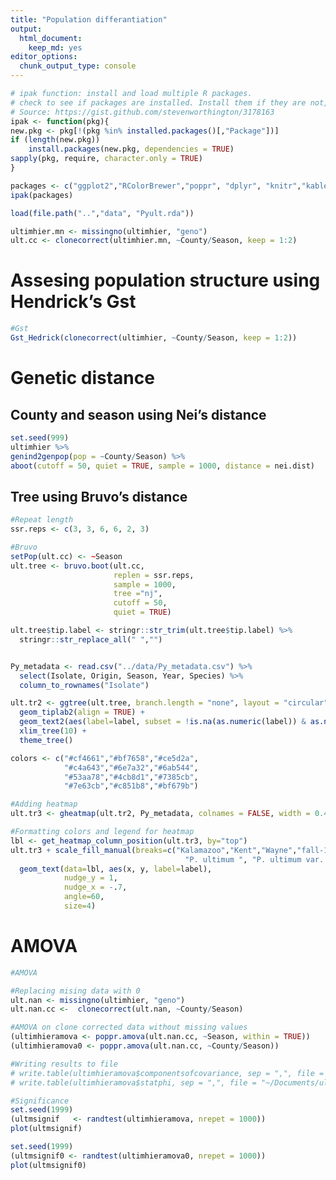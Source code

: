 ```yaml
---
title: "Population differantiation"
output:
  html_document:
    keep_md: yes
editor_options:
  chunk_output_type: console
---
```


```r
# ipak function: install and load multiple R packages.
# check to see if packages are installed. Install them if they are not, then load them into the R session.
# Source: https://gist.github.com/stevenworthington/3178163
ipak <- function(pkg){
new.pkg <- pkg[!(pkg %in% installed.packages()[,"Package"])]
if (length(new.pkg)) 
    install.packages(new.pkg, dependencies = TRUE)
sapply(pkg, require, character.only = TRUE)
}

packages <- c("ggplot2","RColorBrewer","poppr", "dplyr", "knitr","kableExtra", "mmod", "ggtree", "tibble")
ipak(packages)
```


```r
load(file.path("..","data", "Pyult.rda"))

ultimhier.mn <- missingno(ultimhier, "geno")
ult.cc <- clonecorrect(ultimhier.mn, ~County/Season, keep = 1:2)
```


# Assesing population structure using Hendrick's Gst

```r
#Gst
Gst_Hedrick(clonecorrect(ultimhier, ~County/Season, keep = 1:2))
```

# Genetic distance


## County and season using Nei's distance
```r
set.seed(999)
ultimhier %>%
genind2genpop(pop = ~County/Season) %>%
aboot(cutoff = 50, quiet = TRUE, sample = 1000, distance = nei.dist)

```

## Tree using Bruvo's distance

```r
#Repeat length
ssr.reps <- c(3, 3, 6, 6, 2, 3)

#Bruvo
setPop(ult.cc) <- ~Season
ult.tree <- bruvo.boot(ult.cc, 
                       replen = ssr.reps, 
                       sample = 1000,
                       tree ="nj", 
                       cutoff = 50, 
                       quiet = TRUE)

ult.tree$tip.label <- stringr::str_trim(ult.tree$tip.label) %>% 
  stringr::str_replace_all(" ","")


Py_metadata <- read.csv("../data/Py_metadata.csv") %>%
  select(Isolate, Origin, Season, Year, Species) %>%
  column_to_rownames("Isolate")

ult.tr2 <- ggtree(ult.tree, branch.length = "none", layout = "circular") + 
  geom_tiplab2(align = TRUE) + 
  geom_text2(aes(label=label, subset = !is.na(as.numeric(label)) & as.numeric(label) > 50), vjust =-1, hjust=-.3) + 
  xlim_tree(10) +
  theme_tree()
```


```r
colors <- c("#cf4661","#bf7658","#ce5d2a",
            "#c4a643","#6e7a32","#6ab544",
            "#53aa78","#4cb8d1","#7385cb",
            "#7e63cb","#c851b8","#bf679b")

#Adding heatmap
ult.tr3 <- gheatmap(ult.tr2, Py_metadata, colnames = FALSE, width = 0.4, offset = 3.5)

#Formatting colors and legend for heatmap
lbl <- get_heatmap_column_position(ult.tr3, by="top")
ult.tr3 + scale_fill_manual(breaks=c("Kalamazoo","Kent","Wayne","fall-11","fall-12","spring-13","2011","2012","2013",
                                       "P. ultimum ", "P. ultimum var. ultimum"), values = colors) +
  geom_text(data=lbl, aes(x, y, label=label), 
            nudge_y = 1, 
            nudge_x = -.7, 
            angle=60,
            size=4)
```



# AMOVA

```r
#AMOVA

#Replacing mising data with 0
ult.nan <- missingno(ultimhier, "geno")
ult.nan.cc <-  clonecorrect(ult.nan, ~County/Season)

#AMOVA on clone corrected data without missing values
(ultimhieramova <- poppr.amova(ult.nan.cc, ~Season, within = TRUE))
(ultimhieramova0 <- poppr.amova(ult.nan.cc, ~County/Season))

#Writing results to file
# write.table(ultimhieramova$componentsofcovariance, sep = ",", file = "~/Documents/ultimhierAMOVA.csv")
# write.table(ultimhieramova$statphi, sep = ",", file = "~/Documents/ultimhierphiAMOVA.csv")

#Significance
set.seed(1999)
(ultmsignif   <- randtest(ultimhieramova, nrepet = 1000))
plot(ultmsignif)

set.seed(1999)
(ultmsignif0 <- randtest(ultimhieramova0, nrepet = 1000))
plot(ultmsignif0)
```

